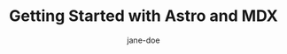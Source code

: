 ---
title: "Getting Started with Astro and MDX"
description: "Learn how to use MDX components in your Astro blog"
publishDate: 2024-01-15
order: 1
author: "jane-doe"
tags: ["astro", "mdx", "web development"]
featuredImage: "@/assets/background.svg"
seo:
  metaTitle: "Astro MDX Guide - Complete Tutorial for Beginners"
  ogTitle: "Master Astro with MDX Components"
  ogDescription: "Step-by-step guide to integrating MDX in your Astro project"
  ogImage: "@/assets/background.svg"
  twitterTitle: "🚀 Astro + MDX = Amazing Developer Experience"
  twitterDescription: "Learn how MDX supercharges your Astro blog"
  twitterImage: "@/assets/astro.svg"
  keywords: ["astro tutorial", "mdx components", "static site generator"]
  robots: "noindex, follow"
---